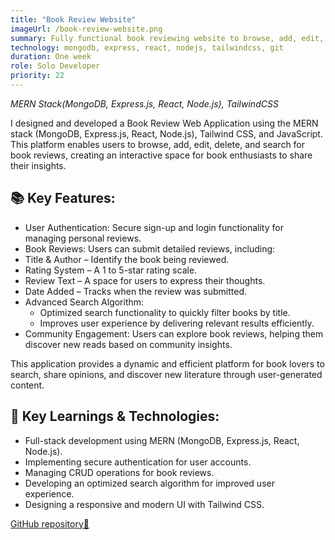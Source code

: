 ```yaml
---
title: "Book Review Website"
imageUrl: /book-review-website.png
summary: Fully functional book reviewing website to browse, add, edit, delete, and search for book reviews.
technology: mongodb, express, react, nodejs, tailwindcss, git
duration: One week
role: Solo Developer
priority: 22
---
```


_MERN Stack(MongoDB, Express.js, React, Node.js), TailwindCSS_

I designed and developed a Book Review Web Application using the MERN stack (MongoDB, Express.js, React, Node.js), Tailwind CSS, and JavaScript. This platform enables users to browse, add, edit, delete, and search for book reviews, creating an interactive space for book enthusiasts to share their insights.

## 📚 Key Features:

- User Authentication: Secure sign-up and login functionality for managing personal reviews.
- Book Reviews: Users can submit detailed reviews, including:
- Title & Author – Identify the book being reviewed.
- Rating System – A 1 to 5-star rating scale.
- Review Text – A space for users to express their thoughts.
- Date Added – Tracks when the review was submitted.
- Advanced Search Algorithm:
  - Optimized search functionality to quickly filter books by title.
  - Improves user experience by delivering relevant results efficiently.
- Community Engagement: Users can explore book reviews, helping them discover new reads based on community insights.

This application provides a dynamic and efficient platform for book lovers to search, share opinions, and discover new literature through user-generated content.

## 🧠 Key Learnings & Technologies:

- Full-stack development using MERN (MongoDB, Express.js, React, Node.js).
- Implementing secure authentication for user accounts.
- Managing CRUD operations for book reviews.
- Developing an optimized search algorithm for improved user experience.
- Designing a responsive and modern UI with Tailwind CSS.

[GitHub repository🔗](https://github.com/it22219916/BookReviewWebApp)
